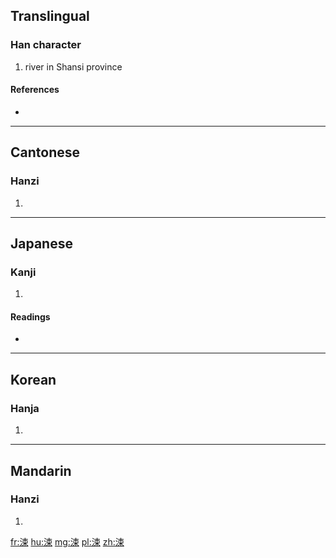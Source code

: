 ==Translingual==

===Han character===
{{Han char|rn=85|rad=水|as=07|sn=10|four=35196|canj=EDL}}

# river in Shansi province

====References====
* {{Han ref|kx=0626.240|dkj=17539|dj=1029.040|hdz=31619.110|uh=6D91|ud=28049|bh=D250|bd=53840}}

----

==Cantonese==

===Hanzi===
{{yue-hanzi|jyut=|y=chuk1}}

# {{defn|lang=yue|sort=水07}}

----

==Japanese==

===Kanji===
{{ja-kanji|grade=|rs=水07}}

# {{defn|lang=ja|sort=水07}}

====Readings====
* {{ja-readings|on=[[そう]] (sō), [[す]] (su), [[しゅう]] (shū), [[しゅ]] (shu)|kun=[[すすぐ]] (susugu)}}

----

==Korean==

===Hanja===
{{ko-hanja|hangeul=소|eumhun=|rv=so|mr=so|y=so}}

# {{defn|lang=ko|sort=水07}}

----

==Mandarin==

===Hanzi===
{{cmn-hanzi|pin=[[sù]] ([[su4]])|wg=su<sup>4</sup>}}

# {{defn|lang=cmn|sort=水07}}

[[fr:涑]]
[[hu:涑]]
[[mg:涑]]
[[pl:涑]]
[[zh:涑]]